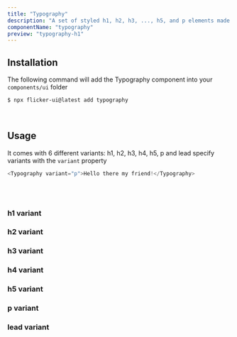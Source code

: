```yaml
---
title: "Typography"
description: "A set of styled h1, h2, h3, ..., h5, and p elements made for improved reusability"
componentName: "typography"
preview: "typography-h1"
---
```




## Installation

The following command will add the Typography component into your `components/ui` folder

```bash
$ npx flicker-ui@latest add typography
```

<br />

## Usage

It comes with 6 different variants: h1, h2, h3, h4, h5, p and lead
specify variants with the `variant` property
```js /variant="p"/
<Typography variant="p">Hello there my friend!</Typography>
```
<br/>
<br/>

### h1 variant 
<PreviewBox className="mb-12" component="typography-h1"/>

### h2 variant 
<PreviewBox className="mb-12" component="typography-h2"/>

### h3 variant 
<PreviewBox className="mb-12" component="typography-h3"/>

### h4 variant 
<PreviewBox className="mb-12" component="typography-h4"/>

### h5 variant 
<PreviewBox className="mb-12" component="typography-h5"/>

### p variant 
<PreviewBox className="mb-12" component="typography-p"/>

### lead variant 
<PreviewBox className="mb-12" component="typography-lead"/>